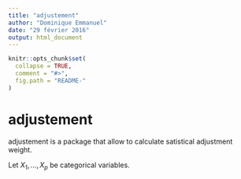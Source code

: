 ```yaml
---
title: "adjustement"
author: "Dominique Emmanuel"
date: "29 février 2016"
output: html_document
---
```


```r
knitr::opts_chunk$set(
  collapse = TRUE,
  comment = "#>",
  fig.path = "README-"
)
```

# adjustement


adjustement is a package that allow to calculate satistical adjustment weight.

Let $X_1, \ldots,X_p$ be categorical variables.
